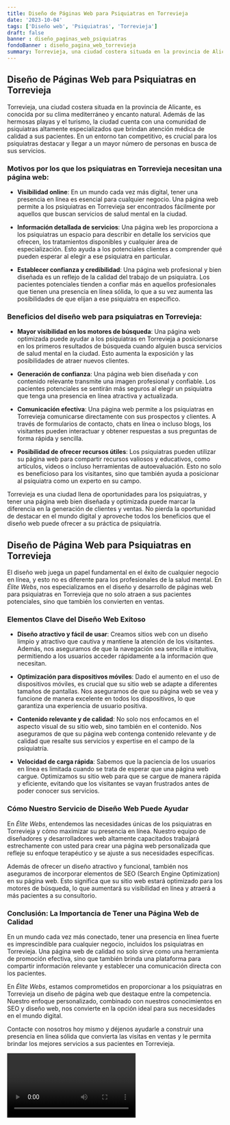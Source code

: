```yaml
---
title: Diseño de Páginas Web para Psiquiatras en Torrevieja
date: '2023-10-04'
tags: ['Diseño web', 'Psiquiatras', 'Torrevieja']
draft: false
banner : diseño_paginas_web_psiquiatras
fondoBanner : diseño_pagina_web_torrevieja
summary: Torrevieja, una ciudad costera situada en la provincia de Alicante, es conocida por su clima mediterráneo y encanto natural. Además de las hermosas playas y el turismo, la ciudad cuenta con una comunidad de psiquiatras altamente especializados que brindan atención médica de calidad a sus pacientes. En un entorno tan competitivo, es crucial para los psiquiatras destacar y llegar a un mayor número de personas en busca de sus servicios.
---
```


## Diseño de Páginas Web para Psiquiatras en Torrevieja

Torrevieja, una ciudad costera situada en la provincia de Alicante, es conocida por su clima mediterráneo y encanto natural. Además de las hermosas playas y el turismo, la ciudad cuenta con una comunidad de psiquiatras altamente especializados que brindan atención médica de calidad a sus pacientes. En un entorno tan competitivo, es crucial para los psiquiatras destacar y llegar a un mayor número de personas en busca de sus servicios.

### Motivos por los que los psiquiatras en Torrevieja necesitan una página web:

- **Visibilidad online**: En un mundo cada vez más digital, tener una presencia en línea es esencial para cualquier negocio. Una página web permite a los psiquiatras en Torrevieja ser encontrados fácilmente por aquellos que buscan servicios de salud mental en la ciudad.

- **Información detallada de servicios**: Una página web les proporciona a los psiquiatras un espacio para describir en detalle los servicios que ofrecen, los tratamientos disponibles y cualquier área de especialización. Esto ayuda a los potenciales clientes a comprender qué pueden esperar al elegir a ese psiquiatra en particular.

- **Establecer confianza y credibilidad**: Una página web profesional y bien diseñada es un reflejo de la calidad del trabajo de un psiquiatra. Los pacientes potenciales tienden a confiar más en aquellos profesionales que tienen una presencia en línea sólida, lo que a su vez aumenta las posibilidades de que elijan a ese psiquiatra en específico.

### Beneficios del diseño web para psiquiatras en Torrevieja:

- **Mayor visibilidad en los motores de búsqueda**: Una página web optimizada puede ayudar a los psiquiatras en Torrevieja a posicionarse en los primeros resultados de búsqueda cuando alguien busca servicios de salud mental en la ciudad. Esto aumenta la exposición y las posibilidades de atraer nuevos clientes.

- **Generación de confianza**: Una página web bien diseñada y con contenido relevante transmite una imagen profesional y confiable. Los pacientes potenciales se sentirán más seguros al elegir un psiquiatra que tenga una presencia en línea atractiva y actualizada.

- **Comunicación efectiva**: Una página web permite a los psiquiatras en Torrevieja comunicarse directamente con sus prospectos y clientes. A través de formularios de contacto, chats en línea o incluso blogs, los visitantes pueden interactuar y obtener respuestas a sus preguntas de forma rápida y sencilla.

- **Posibilidad de ofrecer recursos útiles**: Los psiquiatras pueden utilizar su página web para compartir recursos valiosos y educativos, como artículos, videos o incluso herramientas de autoevaluación. Esto no solo es beneficioso para los visitantes, sino que también ayuda a posicionar al psiquiatra como un experto en su campo.

Torrevieja es una ciudad llena de oportunidades para los psiquiatras, y tener una página web bien diseñada y optimizada puede marcar la diferencia en la generación de clientes y ventas. No pierda la oportunidad de destacar en el mundo digital y aproveche todos los beneficios que el diseño web puede ofrecer a su práctica de psiquiatría.

<GifSeo />

<Cta />

## **Diseño de Página Web para Psiquiatras en Torrevieja**

El diseño web juega un papel fundamental en el éxito de cualquier negocio en línea, y esto no es diferente para los profesionales de la salud mental. En *Élite Webs*, nos especializamos en el diseño y desarrollo de páginas web para psiquiatras en Torrevieja que no solo atraen a sus pacientes potenciales, sino que también los convierten en ventas.

### **Elementos Clave del Diseño Web Exitoso**

- **Diseño atractivo y fácil de usar**: Creamos sitios web con un diseño limpio y atractivo que cautiva y mantiene la atención de los visitantes. Además, nos aseguramos de que la navegación sea sencilla e intuitiva, permitiendo a los usuarios acceder rápidamente a la información que necesitan.

- **Optimización para dispositivos móviles**: Dado el aumento en el uso de dispositivos móviles, es crucial que su sitio web se adapte a diferentes tamaños de pantallas. Nos aseguramos de que su página web se vea y funcione de manera excelente en todos los dispositivos, lo que garantiza una experiencia de usuario positiva.

- **Contenido relevante y de calidad**: No solo nos enfocamos en el aspecto visual de su sitio web, sino también en el contenido. Nos aseguramos de que su página web contenga contenido relevante y de calidad que resalte sus servicios y expertise en el campo de la psiquiatría. 

- **Velocidad de carga rápida**: Sabemos que la paciencia de los usuarios en línea es limitada cuando se trata de esperar que una página web cargue. Optimizamos su sitio web para que se cargue de manera rápida y eficiente, evitando que los visitantes se vayan frustrados antes de poder conocer sus servicios.

### **Cómo Nuestro Servicio de Diseño Web Puede Ayudar**

En *Élite Webs*, entendemos las necesidades únicas de los psiquiatras en Torrevieja y cómo maximizar su presencia en línea. Nuestro equipo de diseñadores y desarrolladores web altamente capacitados trabajará estrechamente con usted para crear una página web personalizada que refleje su enfoque terapéutico y se ajuste a sus necesidades específicas.

Además de ofrecer un diseño atractivo y funcional, también nos aseguramos de incorporar elementos de SEO (Search Engine Optimization) en su página web. Esto significa que su sitio web estará optimizado para los motores de búsqueda, lo que aumentará su visibilidad en línea y atraerá a más pacientes a su consultorio.

### **Conclusión: La Importancia de Tener una Página Web de Calidad**

En un mundo cada vez más conectado, tener una presencia en línea fuerte es imprescindible para cualquier negocio, incluidos los psiquiatras en Torrevieja. Una página web de calidad no solo sirve como una herramienta de promoción efectiva, sino que también brinda una plataforma para compartir información relevante y establecer una comunicación directa con los pacientes.

En *Élite Webs*, estamos comprometidos en proporcionar a los psiquiatras en Torrevieja un diseño de página web que destaque entre la competencia. Nuestro enfoque personalizado, combinado con nuestros conocimientos en SEO y diseño web, nos convierte en la opción ideal para sus necesidades en el mundo digital.

Contacte con nosotros hoy mismo y déjenos ayudarle a construir una presencia en línea sólida que convierta las visitas en ventas y le permita brindar los mejores servicios a sus pacientes en Torrevieja.

<Video />

<CtaBot job='Psiquiatras' city='Torrevieja'/>

<Gmaps query='Torrevieja+españa+maps' />